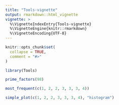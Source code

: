 ```yaml
---
title: "Tools-vignette"
output: rmarkdown::html_vignette
vignette: >
  %\VignetteIndexEntry{Tools-vignette}
  %\VignetteEngine{knitr::rmarkdown}
  %\VignetteEncoding{UTF-8}
---
```


```r
knitr::opts_chunk$set(
  collapse = TRUE,
  comment = "#>"
)
```

```r
library(Tools)
```

```r
prime_factors(98)
```

```r
most_frequent(c(1, 2, 2, 3, 3, 3, 4))
```

```r
simple_plot(c(1, 2, 2, 3, 3, 3, 4), "histogram")
```

